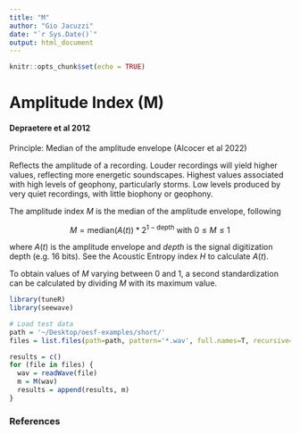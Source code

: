 ```yaml
---
title: "M"
author: "Gio Jacuzzi"
date: "`r Sys.Date()`"
output: html_document
---
```


```r
knitr::opts_chunk$set(echo = TRUE)
```

# Amplitude Index (M)

#### Depraetere et al 2012

Principle: Median of the amplitude envelope (Alcocer et al 2022)

Reflects the amplitude of a recording. Louder recordings will yield higher values, reflecting more energetic soundscapes. Highest values associated with high levels of geophony, particularly storms. Low levels produced by very quiet recordings, with little biophony or geophony.

The amplitude index $M$ is the median of the amplitude envelope, following

$$
M=\text{median}(A(t))*2^{1-\text{depth}} \text{ with } 0 \le M \le 1
$$

where $A(t)$ is the amplitude envelope and $depth$ is the signal digitization depth (e.g. 16 bits). See the Acoustic Entropy index $H$ to calculate $A(t)$.

To obtain values of $M$ varying between 0 and 1, a second standardization can be calculated by dividing $M$ with its maximum value.

```r
library(tuneR)
library(seewave)

# Load test data
path = '~/Desktop/oesf-examples/short/'
files = list.files(path=path, pattern='*.wav', full.names=T, recursive=T)

results = c()
for (file in files) {
  wav = readWave(file)
  m = M(wav)
  results = append(results, m)
}
```

### References
